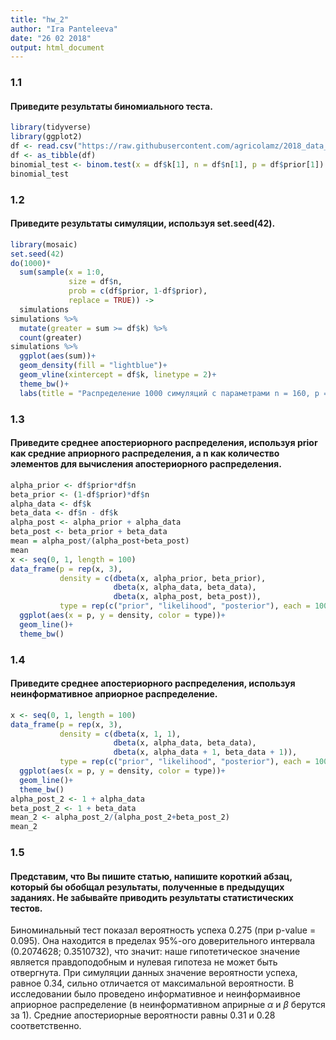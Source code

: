 ```yaml
---
title: "hw_2"
author: "Ira Panteleeva"
date: "26 02 2018"
output: html_document
---
```


### 1.1
#### Приведите результаты биномиального теста.
```r
library(tidyverse)
library(ggplot2)
df <- read.csv("https://raw.githubusercontent.com/agricolamz/2018_data_analysis_for_linguists/master/data/students/panteleeva48/hw2_binomial/hw2_binomial.csv", encoding = 'UTF-8')
df <- as_tibble(df)
binomial_test <- binom.test(x = df$k[1], n = df$n[1], p = df$prior[1])
binomial_test
```
### 1.2
#### Приведите результаты симуляции, используя set.seed(42).
```r
library(mosaic)
set.seed(42)
do(1000)*
  sum(sample(x = 1:0, 
             size = df$n, 
             prob = c(df$prior, 1-df$prior), 
             replace = TRUE)) -> 
  simulations
simulations %>% 
  mutate(greater = sum >= df$k) %>% 
  count(greater)
simulations %>% 
  ggplot(aes(sum))+
  geom_density(fill = "lightblue")+
  geom_vline(xintercept = df$k, linetype = 2)+
  theme_bw()+
  labs(title = "Распределение 1000 симуляций с параметрами n = 160, p = 0.34")
```
### 1.3
#### Приведите среднее апостериорного распределения, используя prior как средние априорного распределения, а n как количество элементов для вычисления апостериорного распределения.
```r
alpha_prior <- df$prior*df$n
beta_prior <- (1-df$prior)*df$n
alpha_data <- df$k 
beta_data <- df$n - df$k
alpha_post <- alpha_prior + alpha_data
beta_post <- beta_prior + beta_data
mean = alpha_post/(alpha_post+beta_post)
mean
x <- seq(0, 1, length = 100)
data_frame(p = rep(x, 3),
           density = c(dbeta(x, alpha_prior, beta_prior),
                       dbeta(x, alpha_data, beta_data),
                       dbeta(x, alpha_post, beta_post)),
           type = rep(c("prior", "likelihood", "posterior"), each = 100))%>% 
  ggplot(aes(x = p, y = density, color = type))+
  geom_line()+
  theme_bw()
```
### 1.4
#### Приведите среднее апостериорного распределения, используя неинформативное априорное распределение.
```r
x <- seq(0, 1, length = 100)
data_frame(p = rep(x, 3),
           density = c(dbeta(x, 1, 1),
                       dbeta(x, alpha_data, beta_data),
                       dbeta(x, alpha_data + 1, beta_data + 1)),
           type = rep(c("prior", "likelihood", "posterior"), each = 100))%>% 
  ggplot(aes(x = p, y = density, color = type))+
  geom_line()+
  theme_bw()
alpha_post_2 <- 1 + alpha_data
beta_post_2 <- 1 + beta_data
mean_2 <- alpha_post_2/(alpha_post_2+beta_post_2)
mean_2
```
### 1.5
#### Представим, что Вы пишите статью, напишите короткий абзац, который бы обобщал результаты, полученные в предыдущих заданиях. Не забывайте приводить результаты статистических тестов.
Биноминальный тест показал вероятность успеха 0.275 (при p-value = 0.095). Она находится в пределах 95%-ого доверительного интервала (0.2074628; 0.3510732), что значит: наше гипотетическое значение является правдоподобным и нулевая гипотеза не может быть отвергнута. При симуляции данных значение вероятности успеха, равное 0.34, сильно отличается от максимальной вероятности. В исследовании было проведено информативное и неинформаивное априорное распределение (в неинформативном априрные $\alpha$ и $\beta$ берутся за 1). Средние апостериорные вероятности равны 0.31 и 0.28 соответственно.